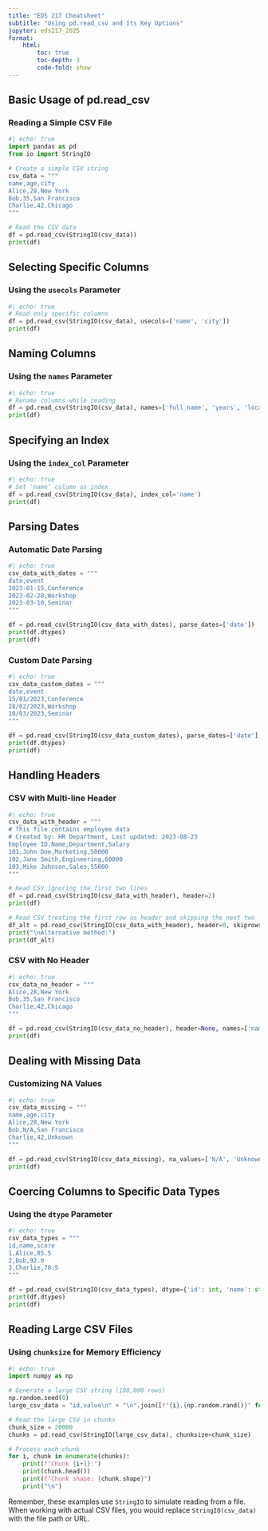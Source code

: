 ```yaml
---
title: "EDS 217 Cheatsheet"
subtitle: "Using pd.read_csv and Its Key Options"
jupyter: eds217_2025
format:
    html:
        toc: true
        toc-depth: 3
        code-fold: show
---
```


## Basic Usage of pd.read_csv

### Reading a Simple CSV File

```python
#| echo: true
import pandas as pd
from io import StringIO

# Create a simple CSV string
csv_data = """
name,age,city
Alice,28,New York
Bob,35,San Francisco
Charlie,42,Chicago
"""

# Read the CSV data
df = pd.read_csv(StringIO(csv_data))
print(df)
```

## Selecting Specific Columns

### Using the `usecols` Parameter

```python
#| echo: true
# Read only specific columns
df = pd.read_csv(StringIO(csv_data), usecols=['name', 'city'])
print(df)
```

## Naming Columns

### Using the `names` Parameter

```python
#| echo: true
# Rename columns while reading
df = pd.read_csv(StringIO(csv_data), names=['full_name', 'years', 'location'])
print(df)
```

## Specifying an Index

### Using the `index_col` Parameter

```python
#| echo: true
# Set 'name' column as index
df = pd.read_csv(StringIO(csv_data), index_col='name')
print(df)
```

## Parsing Dates

### Automatic Date Parsing

```python
#| echo: true
csv_data_with_dates = """
date,event
2023-01-15,Conference
2023-02-28,Workshop
2023-03-10,Seminar
"""

df = pd.read_csv(StringIO(csv_data_with_dates), parse_dates=['date'])
print(df.dtypes)
print(df)
```

### Custom Date Parsing

```python
#| echo: true
csv_data_custom_dates = """
date,event
15/01/2023,Conference
28/02/2023,Workshop
10/03/2023,Seminar
"""

df = pd.read_csv(StringIO(csv_data_custom_dates), parse_dates=['date'], date_format='%d/%m/%Y')
print(df.dtypes)
print(df)
```

## Handling Headers

### CSV with Multi-line Header

```python
#| echo: true
csv_data_with_header = """
# This file contains employee data
# Created by: HR Department, Last updated: 2023-08-23
Employee ID,Name,Department,Salary
101,John Doe,Marketing,50000
102,Jane Smith,Engineering,60000
103,Mike Johnson,Sales,55000
"""

# Read CSV ignoring the first two lines
df = pd.read_csv(StringIO(csv_data_with_header), header=2)
print(df)

# Read CSV treating the first row as header and skipping the next two
df_alt = pd.read_csv(StringIO(csv_data_with_header), header=0, skiprows=2)
print("\nAlternative method:")
print(df_alt)
```

### CSV with No Header

```python
#| echo: true
csv_data_no_header = """
Alice,28,New York
Bob,35,San Francisco
Charlie,42,Chicago
"""

df = pd.read_csv(StringIO(csv_data_no_header), header=None, names=['name', 'age', 'city'])
print(df)
```

## Dealing with Missing Data

### Customizing NA Values

```python
#| echo: true
csv_data_missing = """
name,age,city
Alice,28,New York
Bob,N/A,San Francisco
Charlie,42,Unknown
"""

df = pd.read_csv(StringIO(csv_data_missing), na_values=['N/A', 'Unknown'])
print(df)
```

## Coercing Columns to Specific Data Types

### Using the `dtype` Parameter

```python
#| echo: true
csv_data_types = """
id,name,score
1,Alice,85.5
2,Bob,92.0
3,Charlie,78.5
"""

df = pd.read_csv(StringIO(csv_data_types), dtype={'id': int, 'name': str, 'score': float})
print(df.dtypes)
print(df)
```

## Reading Large CSV Files

### Using `chunksize` for Memory Efficiency

```python
#| echo: true
import numpy as np

# Generate a large CSV string (100,000 rows)
np.random.seed(0)
large_csv_data = "id,value\n" + "\n".join([f"{i},{np.random.rand()}" for i in range(100000)])

# Read the large CSV in chunks
chunk_size = 20000
chunks = pd.read_csv(StringIO(large_csv_data), chunksize=chunk_size)

# Process each chunk
for i, chunk in enumerate(chunks):
    print(f"Chunk {i+1}:")
    print(chunk.head())
    print(f"Chunk shape: {chunk.shape}")
    print("\n")
```

Remember, these examples use `StringIO` to simulate reading from a file. When working with actual CSV files, you would replace `StringIO(csv_data)` with the file path or URL.